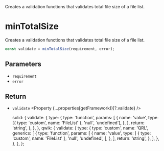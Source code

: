
<Title>minTotalSize</Title>
<Description>
  Creates a validation functions that validates total file size of a file list.
</Description>

# minTotalSize

Creates a validation functions that validates total file size of a file list.

```ts
const validate = minTotalSize(requirement, error);
```

## Parameters

- `requirement` <Property type="number" />
- `error` <Property type="string" />

## Return

- `validate` <Property {...properties[getFramework()]?.validate} />

  solid: {
    validate: {
      type: {
        type: 'function',
        params: [
          {
            name: 'value',
            type: [{ type: 'custom', name: 'FileList' }, 'null', 'undefined'],
          },
        ],
        return: 'string',
      },
    },
  },
  qwik: {
    validate: {
      type: {
        type: 'custom',
        name: 'QRL',
        generics: [
          {
            type: 'function',
            params: [
              {
                name: 'value',
                type: [
                  { type: 'custom', name: 'FileList' },
                  'null',
                  'undefined',
                ],
              },
            ],
            return: 'string',
          },
        ],
      },
    },
  },
};
